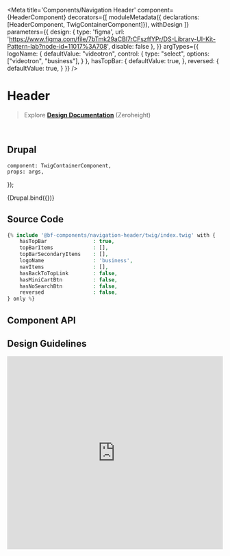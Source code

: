 


<Meta 
    title='Components/Navigation Header' 
    component={HeaderComponent}
    decorators={[
        moduleMetadata({ declarations: [HeaderComponent, TwigContainerComponent]}),
        withDesign
    ]}
    parameters={{
        design: {
            type: 'figma',
            url: 'https://www.figma.com/file/7bTmk29aCBl7rCFszffYPr/DS-Library-UI-Kit-Pattern-lab?node-id=11017%3A708',
            disable: false
        },
    }}
    argTypes={{
        logoName: {
            defaultValue: "videotron",
            control: {
                type: "select",
                options: ["videotron", "business"],
            }
        },
        hasTopBar: {
            defaultValue: true,
        },
        reversed: {
            defaultValue: true,
        }
    }}
/>


# Header

> Explore **[Design Documentation](https://zeroheight.com/79f1d3365/p/70ccb4--buttons)** (Zeroheight)

<br/>


## Drupal

    component: TwigContainerComponent,
    props: args,
});

<Preview>
    <Story 
        name='Drupal'
        args={{ 
            elementPath : 'components/navigation-header/_doc/template.drupal',
            topBarItems,
            topBarSecondaryItems,
            navItems,
        }}
        height='500px'
    >
        {Drupal.bind({})}
    </Story>
</Preview>


## Source Code

```php
{% include '@bf-components/navigation-header/twig/index.twig' with {
    hasTopBar               : true,
    topBarItems             : [],
    topBarSecondaryItems    : [],
    logoName                : 'business',
    navItems                : [],
    hasBackToTopLink        : false,
    hasMiniCartBtn          : false,
    hasNoSearchBtn          : false,
    reversed                : false,
} only %}
```

## Component API

<Props of={HeaderComponent} />


## Design Guidelines

<iframe width='100%' height='450' src='https://www.figma.com/file/7bTmk29aCBl7rCFszffYPr/DS-Library-UI-Kit-Pattern-lab?node-id=11017%3A708' frameBorder='0' allowFullScreen></iframe>